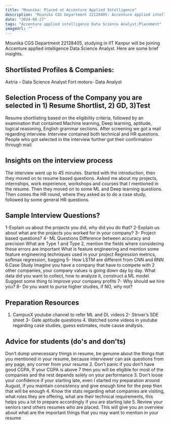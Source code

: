 ```yaml
---
title: "Mounika: Placed at Accenture Applied Intelligence"
description: "Mounika CGS Department 22128405: Accenture applied intelligence Data Science Analyst"
date: "2024-08-27"
tags: "Accenture applied intelligence Data Science Analyst,Placement"
imageUrl: ""
---
```


Mounika CGS Department 22128405, studying in IIT Kanpur will be joining Accenture applied intelligence Data Science Analyst. Here are some brief insights. 

## Shortlisted Profiles & Companies:
Axtria – Data Science Analyst Fort motors- Data Analyst

## Selection Process of the Company you are selected in 1) Resume Shortlist, 2) GD, 3)Test
Resume shortlisting based on the eligibility criteria, followed by an examination that contained Machine learning, Deep learning, aptitude, logical reasoning, English grammar sections. After screening we got a mail regarding interview. Interview contained both technical and HR questions. People who got selected in the interview further got their confirmation through mail.

##  Insights on the interview process
The interview went up to 45 minutes. Started with the introduction, then they moved on to resume based questions. Asked me about my projects, internships, work experience, workshops and courses that I mentioned in the resume. Then they moved on to some ML and Deep learning questions. Then comes the HR round, where they asked as to do a case study, followed by some general HR questions.

## Sample Interview Questions? 
1-Explain us about the projects you did, why did you do that? 2-Explain us about what are the projects you worked for in your company? 3- Project based questions? 4- ML Questions Difference between accuracy and precision What are Type 1 and Type 2, mention the fields where considering these errors are important What is feature engineering and mention some feature engineering techniques used in your project Regression metrics, softmax regression, bagging 5- How LSTM are different from CNN and RNN 6.Case Study Imagine you have a company that have to compete with 2 other companies, your company values is going down day by day. What data did you want to collect, how to analyze it, construct a ML model. Suggest some thing to improve your company profits 7- Why should we hire you? 8- Do you want to purse higher studies, if NO, why not?

## Preparation Resources
1. CampusX youtube channel to refer ML and DL videos 2- Striver’s SDE sheet 3- Gate aptitude questions 4. Watched some videos in youtube regarding case studies, guess estimates, route cause analysis.

## Advice for students (do's and don'ts)
Don’t dump unnecessary things in resume, be genuine about the things that you mentioned in your resume, because interviewer can ask questions from any page, any corner from your resume 2. Don’t panic if you don’t have good CGPA, If your CGPA is above 7 then you will be eligible for most of the companies and the rest depends solely on your performance 3. Don’t loose your confidence if your starting late, even I started my preparation around August, if you maintain consistency and give enough time for the prep then that will be enough 4. Know the stats regarding what companies are visiting, what roles they are offering, what are their technical requirements, this helps you a lot to prepare accordingly if you are starting late 5. Review your seniors rand others resumes who are placed. This will give you an overview about what are the important things that you may want to mention in your resume

